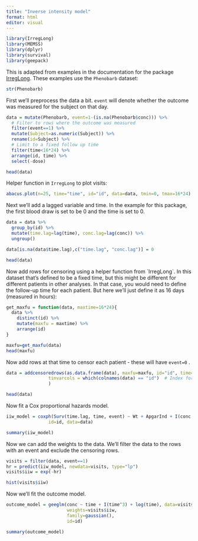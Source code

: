 ```yaml
---
title: "Inverse intensity model"
format: html
editor: visual
---
```


```r
library(IrregLong)
library(MEMSS)
library(dplyr)
library(survival)
library(geepack)
```

This is adapted from examples in the documentation for the package [IrregLong](https://epullenayegum.github.io/IrregLong/articles/Irreglong-vignette.html). These examples use the `Phenobarb` dataset:

```r
str(Phenobarb)
```

First we'll preprocess the data a bit. `event` will denote whether the outcome was measured for the subject on that day.

```r
data = mutate(Phenobarb, event=1-(is.na(Phenobarb$conc))) %>%
  # Filter to rows where the outcome was measured
  filter(event==1) %>%
  mutate(Subject=as.numeric(Subject)) %>%
  rename(id=Subject) %>%
  # Limit to a fixed follow up time
  filter(time<16*24) %>%
  arrange(id, time) %>%
  select(-dose)

head(data)
```

Helper function in `IrregLong` to plot visits:

```r
abacus.plot(n=25, time="time", id="id", data=data, tmin=0, tmax=16*24)
```

Next we'll add a lagged variable and time. In the example for this package, the first blood draw is set to be 0 and the time is set to 0.

```r
data = data %>%
  group_by(id) %>%
  mutate(time.lag=lag(time), conc.lag=lag(conc)) %>%
  ungroup()

data[is.na(data$time.lag),c("time.lag", "conc.lag")] = 0

head(data)
```

Now add rows for censoring using a helper function from \`IrregLong\`. In this dataset that's defined to be a fixed time, but this might be different for different patients in other analyses. In that case, you would need to define the follow-up time for each patient. But here we'll just define it as 16 days (measured in hours):

```r
get_maxfu = function(data, maxtime=16*24){
  data %>% 
    distinct(id) %>%
    mutate(maxfu = maxtime) %>%
    arrange(id)
}

maxfu=get_maxfu(data)
head(maxfu)
```

Now add rows at that time to censor each patient - these will have `event=0` .

```r
data = addcensoredrows(as.data.frame(data), maxfu=maxfu, id="id", time="time", event="event",
                tinvarcols = which(colnames(data) == "id")  # Index for columns that don't vary with time
                )

head(data)
```

Now fit a Cox proportional hazards model.

```r
iiw_model = coxph(Surv(time.lag, time, event) ~ Wt + ApgarInd + I(conc.lag>0 & conc.lag<=20) + I(conc.lag>20 & conc.lag<=30) + I(conc.lag>30),
                id=id, data=data)

summary(iiw_model)
```

Now we can add the weights to the data. We'll filter the data to the rows with an event and exclude the censoring rows.

```r
visits = filter(data, event==1)
hr = predict(iiw_model, newdata=visits, type="lp")
visits$iiw = exp(-hr)

hist(visits$iiw)
```

Now we'll fit the outcome model.

```r
outcome_model = geeglm(conc ~ time + I(time^3) + log(time), data=visits,
                       weights=visits$iiw,
                       family=gaussian(),
                       id=id)

summary(outcome_model)
```
